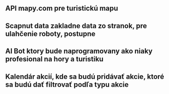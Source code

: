 ## API mapy.com pre turistickú mapu
## Scapnut data zakladne data zo stranok, pre ulahčenie roboty, postupne
## AI Bot ktory bude naprogramovany ako niaky profesional na hory a turistiku
## Kalendár akcií, kde sa budú pridávať akcie, ktoré sa budú dať filtrovať podľa typu akcie
